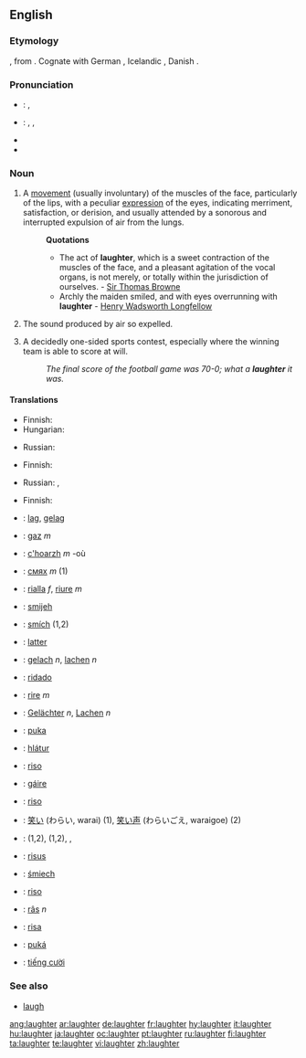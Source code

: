 ==English==

===Etymology===
{{etyl|ang}} {{term|hleahtor}}, from {{proto|Germanic|hlahtroz}}.  Cognate with German {{term|Gelächter}}, Icelandic {{term|hlátur}}, Danish {{term|latter|lang=da}}.

===Pronunciation===
* {{italbrac|UK}}: {{IPA|/ˈlɑːftə/}}, {{SAMPA|/"lA:ft@/}}
* {{italbrac|US}}: {{enPR|lăfʹtər}}, {{IPA|/ˈlæftɚ/}}, {{SAMPA|/"l{ft@`/}}
* {{audio|en-us-laughter.ogg|Audio (US)}}
* {{rhymes|ɑːftə(r)}}

===Noun===
{{wikipedia}}
{{en-noun|-}}

# A [[movement]] (usually involuntary) of the muscles of the face, particularly of the lips, with a peculiar [[expression]] of the eyes, indicating merriment, satisfaction, or derision, and usually attended by a sonorous and interrupted expulsion of air from the lungs.
#: '''Quotations'''
#:* The act of '''laughter''', which is a sweet contraction of the muscles of the face, and a pleasant agitation of the vocal organs, is not merely, or totally within the jurisdiction of ourselves. - [http://en.wikipedia.org/wiki/Sir_Thomas_Browne Sir Thomas Browne]
#:* Archly the maiden smiled, and with eyes overrunning with '''laughter''' - [http://en2.wikipedia.org/wiki/Henry_Wadsworth_Longfellow Henry Wadsworth Longfellow]
# The sound produced by air so expelled.
# {{slang}} A decidedly one-sided sports contest, especially where the winning team is able to score at will.
#: ''The final score of the football game was 70-0; what a '''laughter''' it was.''

====Translations====
{{trans-top|movement of the muscles of the face}}
* Finnish: {{t|fi|nauru}}
* Hungarian: {{t|hu|nevetés}}
{{trans-mid}}
* Russian: {{t|ru|смех|m|sc=Cyrl|tr=sm'ex}}
{{trans-bottom}}

{{trans-top|sound}}
* Finnish: {{t|fi|nauru}}
{{trans-mid}}
* Russian: {{t|ru|смех|m|sc=Cyrl|tr=sm'ex}}, {{t|ru|хохот|m|sc=Cyrl|tr=xóxot}}
{{trans-bottom}}

{{trans-top|a decidedly one-sided sports contest}}
* Finnish: {{t|fi|vitsi}}
{{trans-mid}}
{{trans-bottom}}

{{checktrans-top}}
* {{ttbc|Afrikaans}}: [[lag]], [[gelag]]
* {{ttbc|Albanian}}: [[gaz]] ''m''
* {{ttbc|Breton}}: [[c'hoarzh]] ''m'' -où
* {{ttbc|Bulgarian}}: [[смях]] ''m'' (1)
* {{ttbc|Catalan}}: [[rialla]] ''f'', [[riure]] ''m''
* {{ttbc|Croatian}}: [[smijeh]] {{m}}
* {{ttbc|Czech}}: [[smích]] {{m}} (1,2)
* {{ttbc|Danish}}: [[latter]] {{g|Danish}}
* {{ttbc|Dutch}}: [[gelach]] ''n'', [[lachen]] ''n''
* {{ttbc|Esperanto}}: [[ridado]]
* {{ttbc|French}}: [[rire]] ''m''
* {{ttbc|German}}: [[Gelächter]] ''n'', [[Lachen]] ''n''
* {{ttbc|Guaraní}}: [[puka]]
* {{ttbc|Icelandic}}: [[hlátur]] {{m}}
{{checktrans-mid}}
* {{ttbc|Interlingua}}: [[riso]]
* {{ttbc|Irish}}: [[gáire]] {{m}}
* {{ttbc|Italian}}: [[riso]] {{m}}
* {{ttbc|Japanese}}: [[笑い]] (わらい, warai) (1), [[笑い声]] (わらいごえ, waraigoe) (2)
* {{ttbc|Kurdish}}: {{t+|ku|ken}} {{m}} (1,2), {{t|ku|kenîn}} {{f}} (1,2), {{KUchar|[[پێکه‌نین]]}}, {{KUchar|[[قاقاو پێکه‌نین]]}}
* {{ttbc|Latin}}: [[risus]] {{m}}
* {{ttbc|Polish}}: [[śmiech]] {{m}}
* {{ttbc|Portuguese}}: [[riso]] {{n}}
* {{ttbc|Romanian}}: [[râs]] ''n'' {{rfv-gender}}
* {{ttbc|Spanish}}: [[risa]] {{f}}
* {{ttbc|Tupinambá}}: [[puká]]
* {{ttbc|Vietnamese}}: [[tiếng cười]]
{{checktrans-bottom}}

===See also===
* [[laugh]]

[[ang:laughter]]
[[ar:laughter]]
[[de:laughter]]
[[fr:laughter]]
[[hy:laughter]]
[[it:laughter]]
[[hu:laughter]]
[[ja:laughter]]
[[oc:laughter]]
[[pt:laughter]]
[[ru:laughter]]
[[fi:laughter]]
[[ta:laughter]]
[[te:laughter]]
[[vi:laughter]]
[[zh:laughter]]